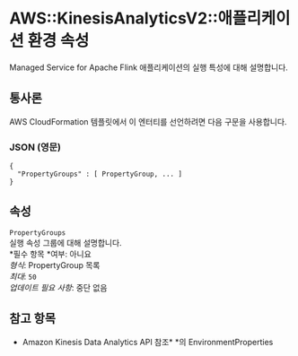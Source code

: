 # AWS::KinesisAnalyticsV2::애플리케이션 환경 속성

Managed Service for Apache Flink 애플리케이션의 실행 특성에 대해 설명합니다.

## 통사론

AWS CloudFormation 템플릿에서 이 엔터티를 선언하려면 다음 구문을 사용합니다.

### JSON (영문)

```
{
  "PropertyGroups" : [ PropertyGroup, ... ]
}
```

## 속성

`PropertyGroups`  
실행 속성 그룹에 대해 설명합니다.  
*필수 항목 *여부: 아니요  
_형식_: PropertyGroup 목록  
_최대_: `50`  
_업데이트 필요 사항_: 중단 없음

## 참고 항목

- Amazon Kinesis Data Analytics API 참조\* \*의 EnvironmentProperties
